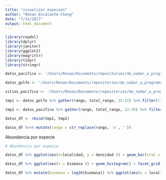 ```yaml
---
title: "visualizar especies"
author: "Renan Escalante-Chong"
date: "7/31/2017"
output: html_document
---
```


```r
library(readxl)
library(dplyr)
library(janitor)
library(ggplot2)
library(magrittr)
library(tidyr)
library(stringr)
```

```r
datos_pacifico <- '/Users/Renan/Documents/repositories/de_nadar_a_programar/datos/pacifico.xlsx' %>% read_excel(sheet = 4, skip = 1) %>% clean_names() %>% rename(codigo = código)

datos_golfo <- '/Users/Renan/Documents/repositories/de_nadar_a_programar/datos/golfo_california.xlsx' %>% read_excel(sheet = 3, skip = 1) %>% clean_names()

sitios_pacifico <- '/Users/Renan/Documents/repositories/de_nadar_a_programar/datos/pacifico.xlsx' %>% read_excel(sheet = 1) %>% clean_names()

```

```r
tmp1 <- datos_golfo %>% gather(rango, total_rango, 15:32) %>% filter(!is.na(total_rango)) %>% rename(localidad = sitio_oficial, total = abundancia) %>% dplyr::select(localidad, especie, total, biomasa, densidad, rango, total_rango) %>% mutate(region = 'golfo')

tmp2 <- datos_pacifico %>% gather(rango, total_rango, 12:30) %>% filter(!is.na(total_rango)) %>% dplyr::select(localidad, especie, total, biomasa, densidad, rango, total_rango) %>% mutate(region = 'pacifico')

datos_df <- rbind(tmp1, tmp2)

datos_df %<>% mutate(rango = str_replace(rango, 'x', ''))
```

Abundancia por especie

```r
# Abundancia por especie

datos_df %>% ggplot(aes(x=localidad, y = densidad )) + geom_bar(stat = 'identity') + theme(axis.text.x = element_text(angle = 90, hjust = 1)) + facet_wrap(~ especie)
```



```r
datos_df %>% ggplot(aes(x = biomasa )) + geom_histogram() + facet_grid(especie ~ localidad)
```

```r
datos_df %>% mutate(biomasa = log10(biomasa)) %>% ggplot(aes(x = localidad, y = biomasa )) + geom_boxplot() + facet_wrap(~especie) + theme(axis.text.x = element_text(angle = 45, hjust = 1)) 
```


